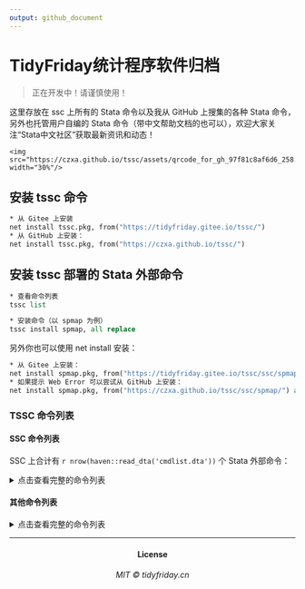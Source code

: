 ```yaml
---
output: github_document
---
```



# TidyFriday统计程序软件归档

> 正在开发中！请谨慎使用！

这里存放在 ssc 上所有的 Stata 命令以及我从 GitHub 上搜集的各种 Stata 命令，另外也托管用户自编的 Stata
命令（带中文帮助文档的也可以），欢迎大家关注“Stata中文社区”获取最新资讯和动态！

<div data-align="center">

    <img src="https://czxa.github.io/tssc/assets/qrcode_for_gh_97f81c8af6d6_258.jpg" width="30%"/>

</div>

## 安装 tssc 命令

``` stata
* 从 Gitee 上安装
net install tssc.pkg, from("https://tidyfriday.gitee.io/tssc/")
* 从 GitHub 上安装：
net install tssc.pkg, from("https://czxa.github.io/tssc/")
```

## 安装 tssc 部署的 Stata 外部命令

```stata
* 查看命令列表
tssc list

* 安装命令（以 spmap 为例）
tssc install spmap, all replace
```

另外你也可以使用 net install 安装：

``` stata
* 从 Gitee 上安装：
net install spmap.pkg, from("https://tidyfriday.gitee.io/tssc/ssc/spmap/") all replace
* 如果提示 Web Error 可以尝试从 GitHub 上安装：
net install spmap.pkg, from("https://czxa.github.io/tssc/ssc/spmap/") all replace
```

### TSSC 命令列表

#### SSC 命令列表

SSC 上合计有 `r nrow(haven::read_dta('cmdlist.dta'))` 个 Stata 外部命令：

<details>
<summary>点击查看完整的命令列表</summary>
<p>

```r
haven::read_dta('cmdlist.dta') %>% 
  mutate(install = paste("tssc install", cmd)) %>% 
  knitr::kable(align = 'c')
```

</p></details>


#### 其他命令列表

<details>
<summary>点击查看完整的命令列表</summary>
<p>

待增加

</p></details>

------------

<h4 align="center">License</h4>
<h6 align="center">MIT © tidyfriday.cn</h6>
